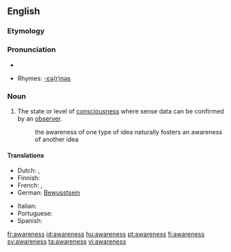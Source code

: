 ==English==

===Etymology===
{{suffix|aware|ness}}

===Pronunciation===
*{{audio|en-us-awareness.ogg|Audio (US)}}

*Rhymes: [[Rhymes:English:-ɛə(r)nəs|-ɛə(r)nəs]]
===Noun===
{{wikipedia}}
{{en-noun|-}}

#The state or level of [[consciousness]] where sense data can be confirmed by an [[observer]].
#: the awareness of one type of idea naturally fosters an awareness of another idea

====Translations====
{{trans-top|the state of consciousness}}
* Dutch: {{t+|nl|besef}}, {{t+|nl|bewustzijn}}
* Finnish: {{t-|fi|tietoisuus}}
* French: {{t+|fr|conscience}}, {{t+|fr|connaissance}}
* German: [[Bewusstsein]] {{n}}
{{trans-mid}}
* Italian: {{t+|it|coscienza|f}}
* Portuguese: {{t+|pt|consciência|f}}
* Spanish: {{tø|conciencia|f}}
{{trans-bottom}}

[[fr:awareness]]
[[id:awareness]]
[[hu:awareness]]
[[pt:awareness]]
[[fi:awareness]]
[[sv:awareness]]
[[ta:awareness]]
[[vi:awareness]]